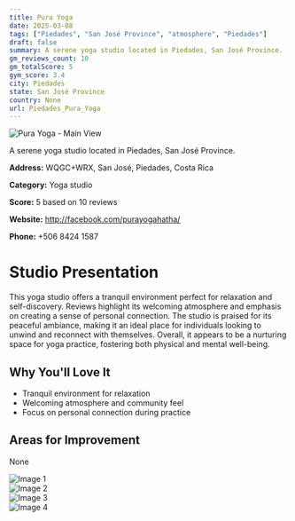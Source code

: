 ```yaml
---
title: Pura Yoga
date: 2025-03-08
tags: ["Piedades", "San José Province", "atmosphere", "Piedades"]  
draft: false
summary: A serene yoga studio located in Piedades, San José Province.
gm_reviews_count: 10
gm_totalScore: 5
gym_score: 3.4
city: Piedades
state: San José Province
country: None
url: Piedades_Pura_Yoga
---
```


<div className="aspect-[16/9] relative my-8">
  <img 
    src="https://lh5.googleusercontent.com/p/AF1QipON-3iwD3tGhem7BN2X5a7W29CRpIW-fzYCLPtu=w1920-h1080-k-no"
    alt="Pura Yoga - Main View"
    className="object-cover absolute inset-0 w-full h-full rounded-lg"
  />
</div>

A serene yoga studio located in Piedades, San José Province.

**Address:** WQGC+WRX, San José, Piedades, Costa Rica

**Category:** Yoga studio

**Score:** 5 based on 10 reviews

**Website:** http://facebook.com/purayogahatha/

**Phone:** +506 8424 1587

# Studio Presentation

This yoga studio offers a tranquil environment perfect for relaxation and self-discovery. Reviews highlight its welcoming atmosphere and emphasis on creating a sense of personal connection. The studio is praised for its peaceful ambiance, making it an ideal place for individuals looking to unwind and reconnect with themselves. Overall, it appears to be a nurturing space for yoga practice, fostering both physical and mental well-being.

## Why You'll Love It

- Tranquil environment for relaxation
- Welcoming atmosphere and community feel
- Focus on personal connection during practice

## Areas for Improvement

None

<div className="grid grid-cols-1 xl:grid-cols-2 gap-4 my-8">
<div className="aspect-[4/3] relative"><img src="https://lh5.googleusercontent.com/p/AF1QipPY9RAE1siwDiUlQKrNw3OMKibKWsJuZ3eNsIZ_=w1920-h1080-k-no" alt="Image 1" className="object-cover absolute inset-0 w-full h-full rounded-lg" /></div>
<div className="aspect-[4/3] relative"><img src="https://lh5.googleusercontent.com/p/AF1QipOfIygeEOpV6rP5wPaGLYBEN8gQjQlUYcCuYVfd=w1920-h1080-k-no" alt="Image 2" className="object-cover absolute inset-0 w-full h-full rounded-lg" /></div>
<div className="aspect-[4/3] relative"><img src="https://lh5.googleusercontent.com/p/AF1QipPWiMniCtiDCsfQ7koLUV9Lh4mKx8TgCzHLjreH=w1920-h1080-k-no" alt="Image 3" className="object-cover absolute inset-0 w-full h-full rounded-lg" /></div>
<div className="aspect-[4/3] relative"><img src="https://lh5.googleusercontent.com/p/AF1QipNqGlEqU4meMGe90tFfubnptwW01xyh3t0oCYOW=w1920-h1080-k-no" alt="Image 4" className="object-cover absolute inset-0 w-full h-full rounded-lg" /></div>
</div>